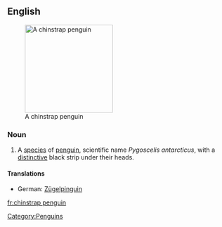 ==English==
{{wikipedia}}
[[Image:Manchot 04.jpg|200px|thumb|right|A chinstrap penguin]]

===Noun===
{{en-noun|sg=[[chinstrap]] [[penguin]]}}

# A [[species]] of [[penguin]], scientific name ''Pygoscelis antarcticus'', with a [[distinctive]] black strip under their heads.

====Translations====
*German: [[Zügelpinguin]] {{m}}
[[Category:Penguins]]

[[fr:chinstrap penguin]]